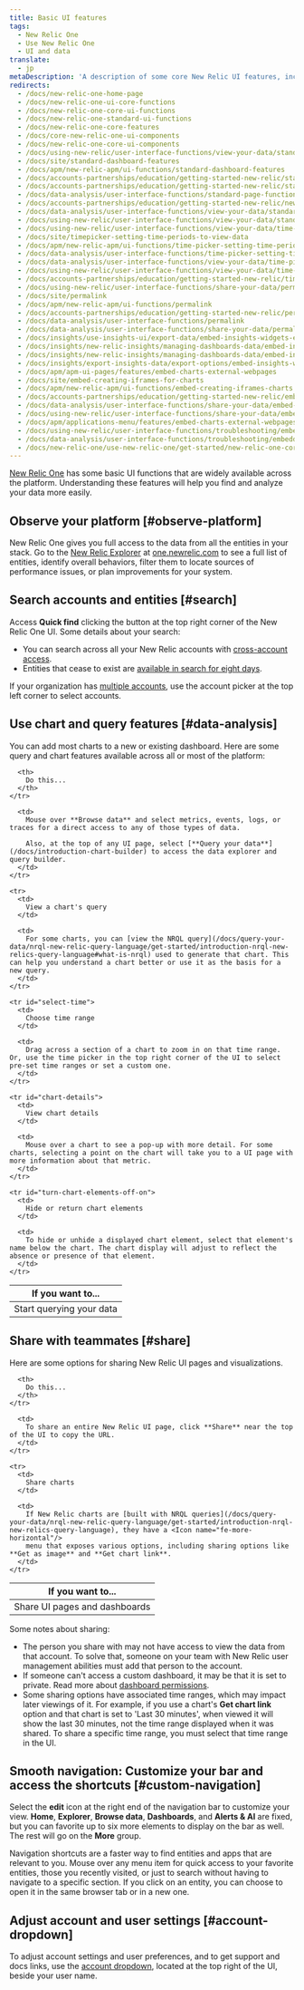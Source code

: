 ```yaml
---
title: Basic UI features
tags:
  - New Relic One
  - Use New Relic One
  - UI and data
translate:
  - jp
metaDescription: 'A description of some core New Relic UI features, including chart features, search features, account selection, and more.'
redirects:
  - /docs/new-relic-one-home-page
  - /docs/new-relic-one-ui-core-functions
  - /docs/new-relic-one-core-ui-functions
  - /docs/new-relic-one-standard-ui-functions
  - /docs/new-relic-one-core-features
  - /docs/core-new-relic-one-ui-components
  - /docs/new-relic-one-core-ui-components
  - /docs/using-new-relic/user-interface-functions/view-your-data/standard-new-relic-ui-page-functions
  - /docs/site/standard-dashboard-features
  - /docs/apm/new-relic-apm/ui-functions/standard-dashboard-features
  - /docs/accounts-partnerships/education/getting-started-new-relic/standard-dashboard-features
  - /docs/accounts-partnerships/education/getting-started-new-relic/standard-page-functions
  - /docs/data-analysis/user-interface-functions/standard-page-functions
  - /docs/accounts-partnerships/education/getting-started-new-relic/new-relic-user-interface
  - /docs/data-analysis/user-interface-functions/view-your-data/standard-page-functions
  - /docs/using-new-relic/user-interface-functions/view-your-data/standard-page-functions
  - /docs/using-new-relic/user-interface-functions/view-your-data/time-picker-set-time-periods-view-data
  - /docs/site/timepicker-setting-time-periods-to-view-data
  - /docs/apm/new-relic-apm/ui-functions/time-picker-setting-time-periods-view-data
  - /docs/data-analysis/user-interface-functions/time-picker-setting-time-periods-view-data
  - /docs/data-analysis/user-interface-functions/view-your-data/time-picker-setting-time-periods-view-data
  - /docs/using-new-relic/user-interface-functions/view-your-data/time-picker-setting-time-periods-view-data
  - /docs/accounts-partnerships/education/getting-started-new-relic/time-picker-setting-time-periods-view-data
  - /docs/using-new-relic/user-interface-functions/share-your-data/permalink-url-selected-time
  - /docs/site/permalink
  - /docs/apm/new-relic-apm/ui-functions/permalink
  - /docs/accounts-partnerships/education/getting-started-new-relic/permalink
  - /docs/data-analysis/user-interface-functions/permalink
  - /docs/data-analysis/user-interface-functions/share-your-data/permalink
  - /docs/insights/use-insights-ui/export-data/embed-insights-widgets-external-webpages
  - /docs/insights/new-relic-insights/managing-dashboards-data/embed-insights-widgets
  - /docs/insights/new-relic-insights/managing-dashboards-data/embed-insights-widgets-external-webpages
  - /docs/insights/export-insights-data/export-options/embed-insights-widgets-external-webpages
  - /docs/apm/apm-ui-pages/features/embed-charts-external-webpages
  - /docs/site/embed-creating-iframes-for-charts
  - /docs/apm/new-relic-apm/ui-functions/embed-creating-iframes-charts
  - /docs/accounts-partnerships/education/getting-started-new-relic/embed-creating-iframes-charts
  - /docs/data-analysis/user-interface-functions/share-your-data/embed-creating-iframes-charts
  - /docs/using-new-relic/user-interface-functions/share-your-data/embed-charts-external-webpages
  - /docs/apm/applications-menu/features/embed-charts-external-webpages
  - /docs/using-new-relic/user-interface-functions/troubleshooting/embedded-charts-are-missing-metrics
  - /docs/data-analysis/user-interface-functions/troubleshooting/embedded-charts-missing-metrics
  - /docs/new-relic-one/use-new-relic-one/get-started/new-relic-one-core-ui-components
---
```


[New Relic One](/docs/new-relic-one-overview) has some basic UI functions that are widely available across the platform. Understanding these features will help you find and analyze your data more easily.

## Observe your platform [#observe-platform]

New Relic One gives you full access to the data from all the entities in your stack. Go to the [New Relic Explorer](/docs/new-relic-one/use-new-relic-one/core-concepts/entity-explorer-view-performance-across-apps-services-hosts) at [one.newrelic.com](https://one.newrelic.com) to see a full list of entities, identify overall behaviors, filter them to locate sources of performance issues, or plan improvements for your system.

## Search accounts and entities [#search]

Access **Quick find** clicking the <Icon name="fe-search"/> button at the top right corner of the New Relic One UI. Some details about your search:

* You can search across all your New Relic accounts with [cross-account access](/docs/accounts/accounts-billing/general-account-settings/factors-affecting-access-features-data#account-access).
* Entities that cease to exist are [available in search for eight days](/docs/new-relic-one-entity-explorer#data-retention).

If your organization has [multiple accounts](/docs/accounts/accounts-billing/general-account-settings/factors-affecting-access-features-data), use the account picker at the top left corner to select accounts.

## Use chart and query features [#data-analysis]

You can add most charts to a new or existing dashboard. Here are some query and chart features available across all or most of the platform:

<table>
  <thead>
    <tr>
      <th width={250}>
        If you want to...
      </th>

      <th>
        Do this...
      </th>
    </tr>
  </thead>

  <tbody>
    <tr>
      <td>
        Start querying your data
      </td>

      <td>
        Mouse over **Browse data** and select metrics, events, logs, or traces for a direct access to any of those types of data.

        Also, at the top of any UI page, select [**Query your data**](/docs/introduction-chart-builder) to access the data explorer and query builder.
      </td>
    </tr>

    <tr>
      <td>
        View a chart's query
      </td>

      <td>
        For some charts, you can [view the NRQL query](/docs/query-your-data/nrql-new-relic-query-language/get-started/introduction-nrql-new-relics-query-language#what-is-nrql) used to generate that chart. This can help you understand a chart better or use it as the basis for a new query.
      </td>
    </tr>

    <tr id="select-time">
      <td>
        Choose time range
      </td>

      <td>
        Drag across a section of a chart to zoom in on that time range. Or, use the time picker in the top right corner of the UI to select pre-set time ranges or set a custom one.
      </td>
    </tr>

    <tr id="chart-details">
      <td>
        View chart details
      </td>

      <td>
        Mouse over a chart to see a pop-up with more detail. For some charts, selecting a point on the chart will take you to a UI page with more information about that metric.
      </td>
    </tr>

    <tr id="turn-chart-elements-off-on">
      <td>
        Hide or return chart elements
      </td>

      <td>
        To hide or unhide a displayed chart element, select that element's name below the chart. The chart display will adjust to reflect the absence or presence of that element.
      </td>
    </tr>
  </tbody>
</table>

## Share with teammates [#share]

Here are some options for sharing New Relic UI pages and visualizations.

<table>
  <thead>
    <tr>
      <th width={250}>
        If you want to...
      </th>

      <th>
        Do this...
      </th>
    </tr>
  </thead>

  <tbody>
    <tr>
      <td id="permalink">
        Share UI pages and dashboards
      </td>

      <td>
        To share an entire New Relic UI page, click **Share** near the top of the UI to copy the URL.
      </td>
    </tr>

    <tr>
      <td>
        Share charts
      </td>

      <td>
        If New Relic charts are [built with NRQL queries](/docs/query-your-data/nrql-new-relic-query-language/get-started/introduction-nrql-new-relics-query-language), they have a <Icon name="fe-more-horizontal"/>
        menu that exposes various options, including sharing options like **Get as image** and **Get chart link**.
      </td>
    </tr>
  </tbody>
</table>

Some notes about sharing:

* The person you share with may not have access to view the data from that account. To solve that, someone on your team with New Relic user management abilities must add that person to the account.
* If someone can't access a custom dashboard, it may be that it is set to private. Read more about [dashboard permissions](/docs/query-your-data/explore-query-data/dashboards/introduction-dashboards#dashboards-permissions).
* Some sharing options have associated time ranges, which may impact later viewings of it. For example, if you use a chart's **Get chart link** option and that chart is set to 'Last 30 minutes', when viewed it will show the last 30 minutes, not the time range displayed when it was shared. To share a specific time range, you must select that time range in the UI.

## Smooth navigation: Customize your bar and access the shortcuts [#custom-navigation]

Select the **edit** <Icon name="fe-edit-2"/>
icon at the right end of the navigation bar to customize your view. **Home**, **Explorer**, **Browse data**, **Dashboards**, and **Alerts & AI** are fixed, but you can favorite up to six more elements to display on the bar as well. The rest will go on the **More** group.

Navigation shortcuts are a faster way to find entities and apps that are relevant to you. Mouse over any menu item for quick access to your favorite entities, those you recently visited, or just to search without having to navigate to a specific section. If you click on an entity, you can choose to open it in the same browser tab or in a new one.

## Adjust account and user settings [#account-dropdown]

To adjust account settings and user preferences, and to get support and docs links, use the [account dropdown](/docs/using-new-relic/welcome-new-relic/get-started/glossary#account-dropdown), located at the top right of the UI, beside your user name.
